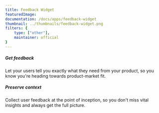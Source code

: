 ```yaml
---
title: Feedback Widget
featuredImage: 
documentation: /docs/apps/feedback-widget
thumbnail: ../thumbnails/feedback-widget.png
filters: {
    type: ["other"],
    maintainer: official
}
---
```


<Section
    divider={false}
    title="Build better products like we do: with help from your users by collecting feedback in real-time, when it matters most."
    size="full"
    cols={2}
>
    <div>
        <h5>Get feedback</h5>
        <p>Let your users tell you exactly what they need from your product, so you know you're heading towards product-market fit.</p>
    </div>
    <div>
        <h5>Preserve context</h5>
        <p>Collect user feedback at the point of inception, so you don't miss vital insights and always get the full picture.</p>
    </div>
</Section>

<TutorialsSlider topic="feedback-widget" />

<Documentation />
